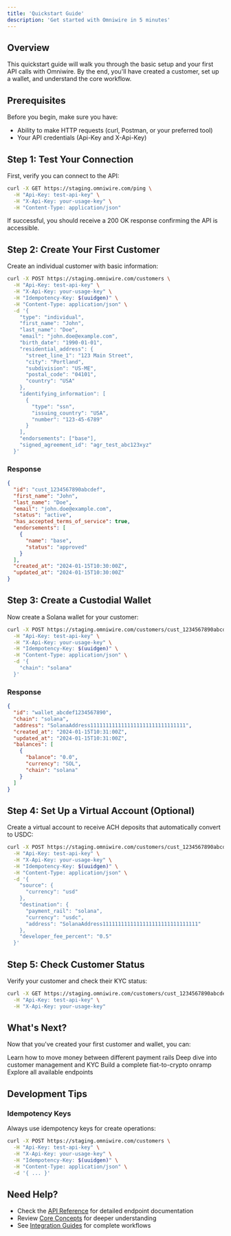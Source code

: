 ```yaml
---
title: 'Quickstart Guide'
description: 'Get started with Omniwire in 5 minutes'
---
```


## Overview

This quickstart guide will walk you through the basic setup and your first API calls with Omniwire. By the end, you'll have created a customer, set up a wallet, and understand the core workflow.

## Prerequisites

Before you begin, make sure you have:
- Ability to make HTTP requests (curl, Postman, or your preferred tool)
- Your API credentials (Api-Key and X-Api-Key)

## Step 1: Test Your Connection

First, verify you can connect to the API:

```bash
curl -X GET https://staging.omniwire.com/ping \
  -H "Api-Key: test-api-key" \
  -H "X-Api-Key: your-usage-key" \
  -H "Content-Type: application/json"
```

If successful, you should receive a 200 OK response confirming the API is accessible.

## Step 2: Create Your First Customer

Create an individual customer with basic information:

<CodeGroup>

```bash cURL
curl -X POST https://staging.omniwire.com/customers \
  -H "Api-Key: test-api-key" \
  -H "X-Api-Key: your-usage-key" \
  -H "Idempotency-Key: $(uuidgen)" \
  -H "Content-Type: application/json" \
  -d '{
    "type": "individual",
    "first_name": "John",
    "last_name": "Doe", 
    "email": "john.doe@example.com",
    "birth_date": "1990-01-01",
    "residential_address": {
      "street_line_1": "123 Main Street",
      "city": "Portland",
      "subdivision": "US-ME",
      "postal_code": "04101",
      "country": "USA"
    },
    "identifying_information": [
      {
        "type": "ssn",
        "issuing_country": "USA", 
        "number": "123-45-6789"
      }
    ],
    "endorsements": ["base"],
    "signed_agreement_id": "agr_test_abc123xyz"
  }'
```

</CodeGroup>

### Response

```json
{
  "id": "cust_1234567890abcdef",
  "first_name": "John",
  "last_name": "Doe",
  "email": "john.doe@example.com",
  "status": "active",
  "has_accepted_terms_of_service": true,
  "endorsements": [
    {
      "name": "base",
      "status": "approved"
    }
  ],
  "created_at": "2024-01-15T10:30:00Z",
  "updated_at": "2024-01-15T10:30:00Z"
}
```

## Step 3: Create a Custodial Wallet

Now create a Solana wallet for your customer:

<CodeGroup>

```bash cURL
curl -X POST https://staging.omniwire.com/customers/cust_1234567890abcdef/wallets \
  -H "Api-Key: test-api-key" \
  -H "X-Api-Key: your-usage-key" \
  -H "Idempotency-Key: $(uuidgen)" \
  -H "Content-Type: application/json" \
  -d '{
    "chain": "solana"
  }'
```

</CodeGroup>

### Response

```json
{
  "id": "wallet_abcdef1234567890",
  "chain": "solana", 
  "address": "SolanaAddress1111111111111111111111111111111",
  "created_at": "2024-01-15T10:31:00Z",
  "updated_at": "2024-01-15T10:31:00Z",
  "balances": [
    {
      "balance": "0.0",
      "currency": "SOL",
      "chain": "solana"
    }
  ]
}
```

## Step 4: Set Up a Virtual Account (Optional)

Create a virtual account to receive ACH deposits that automatically convert to USDC:

```bash
curl -X POST https://staging.omniwire.com/customers/cust_1234567890abcdef/virtual_accounts \
  -H "Api-Key: test-api-key" \
  -H "X-Api-Key: your-usage-key" \
  -H "Idempotency-Key: $(uuidgen)" \
  -H "Content-Type: application/json" \
  -d '{
    "source": {
      "currency": "usd"
    },
    "destination": {
      "payment_rail": "solana",
      "currency": "usdc", 
      "address": "SolanaAddress1111111111111111111111111111111"
    },
    "developer_fee_percent": "0.5"
  }'
```

## Step 5: Check Customer Status

Verify your customer and check their KYC status:

```bash
curl -X GET https://staging.omniwire.com/customers/cust_1234567890abcdef \
  -H "Api-Key: test-api-key" \
  -H "X-Api-Key: your-usage-key"
```

## What's Next?

Now that you've created your first customer and wallet, you can:

<CardGroup cols={2}>
  <Card title="Create Your First Transfer" href="/get-started/first-transfer">
    Learn how to move money between different payment rails
  </Card>
  <Card title="Understanding Customers" href="/concepts/customers">
    Deep dive into customer management and KYC
  </Card>
  <Card title="Onramp Flow" href="/guides/onramp-flow">
    Build a complete fiat-to-crypto onramp
  </Card>
  <Card title="API Reference" href="/api-reference/authentication">
    Explore all available endpoints
  </Card>
</CardGroup>

## Development Tips

### Idempotency Keys
Always use idempotency keys for create operations:

```bash
curl -X POST https://staging.omniwire.com/customers \
  -H "Api-Key: test-api-key" \
  -H "X-Api-Key: your-usage-key" \
  -H "Idempotency-Key: $(uuidgen)" \
  -H "Content-Type: application/json" \
  -d '{ ... }'
```

## Need Help?

- Check the [API Reference](/api-reference/authentication) for detailed endpoint documentation
- Review [Core Concepts](/concepts/customers) for deeper understanding
- See [Integration Guides](/guides/onramp-flow) for complete workflows
